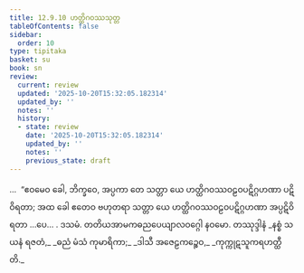 ```yaml
---
title: 12.9.10 ဟတ္ထိဂဝဿသုတ္တ
tableOfContents: false
sidebar:
  order: 10
type: tipitaka
basket: su
book: sn
review:
  current: review
  updated: '2025-10-20T15:32:05.182314'
  updated_by: ''
  notes: ''
  history:
  - state: review
    date: '2025-10-20T15:32:05.182314'
    updated_by: ''
    notes: ''
    previous_state: draft
---
```



<DynamicBreadcrumb />


<ReviewStatus review={frontmatter.review} showDetails={true} />

<HypothesisAnnotation frontmatter={frontmatter} />

<Division number="1160" book="sn" e="ch" v="18">

<Paragraph number="2500" book="sn">
…  “ဧဝမေဝ ခေါ, ဘိက္ခဝေ, အပ္ပကာ တေ သတ္တာ ယေ ဟတ္ထိဂဝဿဝဠဝပဋိဂ္ဂဟဏာ ပဋိဝိရတာ; အထ ခေါ ဧတေဝ ဗဟုတရာ သတ္တာ ယေ ဟတ္ထိဂဝဿဝဠဝပဋိဂ္ဂဟဏာ အပ္ပဋိဝိရတာ …ပေ… .

</Paragraph>
</Division>

<Paragraph number="2501" type="center" book="sn">
ဒသမံ.



</Paragraph>

<Paragraph number="2502" type="center" book="sn">
တတိယအာမကဓညပေယျာလဝဂ္ဂေါ နဝမော.



</Paragraph>

<Paragraph number="2503" type="center" book="sn">
တဿုဒ္ဒါနံ


</Paragraph>

<Paragraph number="2504" type="verses" book="sn">
_နစ္စံ သယနံ ရဇတံ,_  
_ဓညံ မံသံ ကုမာရိကာ;_  
_ဒါသီ အဇေဠကဉ္စေဝ,_  
_ကုက္ကုဋသူကရဟတ္ထီတိ._
</Paragraph>